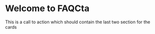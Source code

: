 

<Meta title="molecules/FAQCta/docs" />

<style>

</style>


# Welcome to FAQCta
This is a call to action which should contain the last two section for the cards